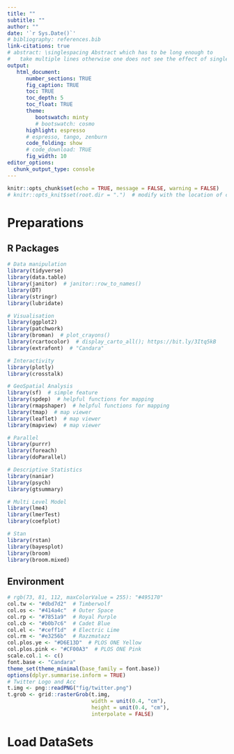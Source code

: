 ```yaml
---
title: ""
subtitle: ""
author: ""
date: '`r Sys.Date()`'
# bibliography: references.bib
link-citations: true
# abstract: \singlespacing Abstract which has to be long enough to 
#   take multiple lines otherwise one does not see the effect of single-spacing.
output: 
   html_document:
      number_sections: TRUE
      fig_caption: TRUE
      toc: TRUE
      toc_depth: 5
      toc_float: TRUE
      theme:
         bootswatch: minty
         # bootswatch: cosmo
      highlight: espresso
      # espresso, tango, zenburn
      code_folding: show
      # code_download: TRUE
      fig_width: 10
editor_options: 
  chunk_output_type: console
---
```


```r
knitr::opts_chunk$set(echo = TRUE, message = FALSE, warning = FALSE)
# knitr::opts_knit$set(root.dir = ".")  # modify with the location of code
```

# Preparations {.tabset .tabset-fade .tabset-pills}

## R Packages
```r
# Data manipulation
library(tidyverse)
library(data.table)
library(janitor)  # janitor::row_to_names()
library(DT)
library(stringr)
library(lubridate)

# Visualisation
library(ggplot2)
library(patchwork)
library(broman)  # plot_crayons()
library(rcartocolor)  # display_carto_all(); https://bit.ly/3Itq5kB
library(extrafont)  # "Candara"

# Interactivity
library(plotly)
library(crosstalk)

# GeoSpatial Analysis
library(sf)  # simple feature
library(spdep)  # helpful functions for mapping
library(rmapshaper)  # helpful functions for mapping
library(tmap)  # map viewer
library(leaflet)  # map viewer
library(mapview)  # map viewer

# Parallel
library(purrr)
library(foreach)
library(doParallel)

# Descriptive Statistics
library(naniar)
library(psych)
library(gtsummary)

# Multi Level Model
library(lme4)
library(lmerTest)
library(coefplot)

# Stan
library(rstan)
library(bayesplot)
library(broom)
library(broom.mixed)
```

## Environment
```r
# rgb(73, 81, 112, maxColorValue = 255): "#495170"
col.tw <- "#dbd7d2"  # Timberwolf
col.os <- "#414a4c"  # Outer Space
col.rp <- "#7851a9"  # Royal Purple
col.cb <- "#b0b7c6"  # Cadet Blue
col.el <- "#ceff1d"  # Electric Lime
col.rm <- "#e3256b"  # Razzmatazz
col.plos.ye <- "#D6E13D"  # PLOS ONE Yellow
col.plos.pink <- "#CF00A3"  # PLOS ONE Pink
scale.col.1 <- c()
font.base <- "Candara"
theme_set(theme_minimal(base_family = font.base))
options(dplyr.summarise.inform = TRUE)
# Twitter Logo and Acc
t.img <- png::readPNG("fig/twitter.png")
t.grob <- grid::rasterGrob(t.img, 
                           width = unit(0.4, "cm"), 
                           height = unit(0.4, "cm"),
                           interpolate = FALSE)
```

# Load DataSets {.tabset .tabset-fade .tabset-pills}
```r

```
